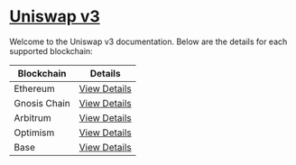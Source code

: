 # [Uniswap v3](https://app.uniswap.org/)

Welcome to the Uniswap v3 documentation. Below are the details for each supported blockchain:

| Blockchain   | Details                                   |
| ------------ | ----------------------------------------- |
| Ethereum     | [View Details](./uniswap_v3/ethereum.mdx) |
| Gnosis Chain | [View Details](./uniswap_v3/gnosis)       |
| Arbitrum     | [View Details](./uniswap_v3/arbitrum)     |
| Optimism     | [View Details](./uniswap_v3/optimism)     |
| Base         | [View Details](./uniswap_v3/base)         |
